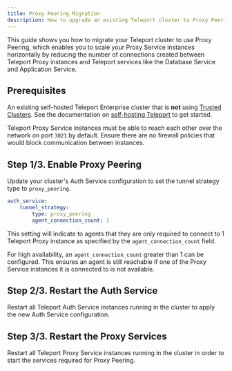 ```yaml
---
title: Proxy Peering Migration
description: How to upgrade an existing Teleport cluster to Proxy Peering mode.
---
```


This guide shows you how to migrate your Teleport
cluster to use Proxy Peering, which enables you to scale
your Proxy Service instances horizontally by reducing the
number of connections created between Teleport Proxy instances
and Teleport services like the Database Service and Application Service.

## Prerequisites

An existing self-hosted Teleport Enterprise cluster that is **not** using [Trusted Clusters](../../../admin-guides/management/admin/trustedclusters.mdx). See the documentation on [self-hosting Teleport](../../deploy-a-cluster/deploy-a-cluster.mdx) to get started.

Teleport Proxy Service instances must be able to reach each other over the network on port
`3021` by default. Ensure there are no firewall policies that would block communication
between instances.

## Step 1/3. Enable Proxy Peering

Update your cluster's Auth Service configuration to set the tunnel strategy type
to `proxy_peering`.

```yaml
auth_service:
    tunnel_strategy:
        type: proxy_peering
        agent_connection_count: 1
```

This setting will indicate to agents that they are only required to connect to 1
Teleport Proxy instance as specified by the `agent_connection_count` field.

For high availability, an `agent_connection_count` greater than 1 can be configured.
This ensures an agent is still reachable if one of the Proxy Service instances it is connected to is not available.

## Step 2/3. Restart the Auth Service

Restart all Teleport Auth Service instances running in the cluster to apply the
new Auth Service configuration.

## Step 3/3. Restart the Proxy Services

Restart all Teleport Proxy Service instances running in the cluster in order to
start the services required for Proxy Peering.

